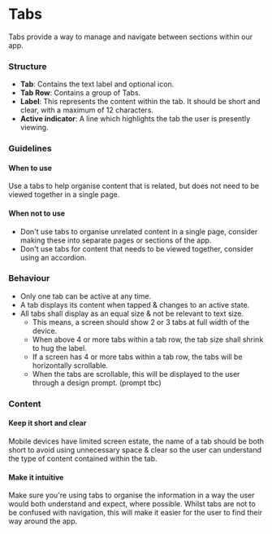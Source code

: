 ---
---


# Tabs

Tabs provide a way to manage and navigate between sections within our app.

<FigmaExample
  iframeUrl="https://www.figma.com/embed?embed_host=share&url=https%3A%2F%2Fwww.figma.com%2Ffile%2FYFQOTSiD1G8bLeGkNkTcVJ%2FComponents%253A-Mobile-Apps%3Ftype%3Ddesign%26node-id%3D23%253A396%26mode%3Ddesign%26t%3DeiUsBcdoTOCRD0np-1"
  height="600"
/>

### Structure

- **Tab**: Contains the text label and optional icon.
- **Tab Row**: Contains a group of Tabs.
- **Label**: This represents the content within the tab. It should be short and clear, with a maximum of 12 characters.
- **Active indicator**: A line which highlights the tab the user is presently viewing.

### Guidelines

#### When to use

Use a tabs to help organise content that is related, but does not need to be viewed together in a single page.

#### When not to use

- Don't use tabs to organise unrelated content in a single page, consider making these into separate pages or sections of the app.
- Don't use tabs for content that needs to be viewed together, consider using an accordion.

### Behaviour

- Only one tab can be active at any time.
- A tab displays its content when tapped & changes to an active state.
- All tabs shall display as an equal size & not be relevant to text size.
  - This means, a screen should show 2 or 3 tabs at full width of the device.
  - When above 4 or more tabs within a tab row, the tab size shall shrink to hug the label.
  - If a screen has 4 or more tabs within a tab row, the tabs will be horizontally scrollable.
  - When the tabs are scrollable, this will be displayed to the user through a design prompt. (prompt tbc)

### Content

#### Keep it short and clear

Mobile devices have limited screen estate, the name of a tab should be both short to avoid using unnecessary space & clear so the user can understand the type of content contained within the tab.

#### Make it intuitive

Make sure you're using tabs to organise the information in a way the user would both understand and expect, where possible. Whilst tabs are not to be confused with navigation, this will make it easier for the user to find their way around the app.
